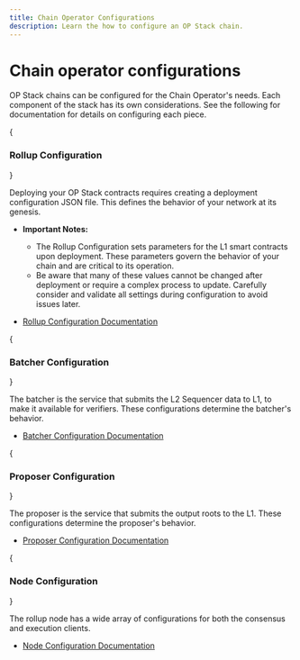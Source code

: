 ```yaml
---
title: Chain Operator Configurations
description: Learn the how to configure an OP Stack chain.
---
```



# Chain operator configurations

OP Stack chains can be configured for the Chain Operator's needs. Each  
component of the stack has its own considerations. See the following for 
documentation for details on configuring each piece.

<Steps>

  {<h3>Rollup Configuration</h3>}
  
  Deploying your OP Stack contracts requires creating a deployment configuration
  JSON file. This defines the behavior of your network at its genesis.
  *   **Important Notes:**
      *   The Rollup Configuration sets parameters for the L1 smart contracts upon deployment. These parameters govern the behavior of your chain and are critical to its operation.
      *   Be aware that many of these values cannot be changed after deployment or require a complex process to update.
          Carefully consider and validate all settings during configuration to avoid issues later.

  *   [Rollup Configuration Documentation](/operators/chain-operators/configuration/rollup)

  {<h3>Batcher Configuration</h3>}

  The batcher is the service that submits the L2 Sequencer data to L1, to make
  it available for verifiers. These configurations determine the batcher's 
  behavior.

  *   [Batcher Configuration Documentation](/operators/chain-operators/configuration/batcher)

  {<h3>Proposer Configuration</h3>}

  The proposer is the service that submits the output roots to the L1. These
  configurations determine the proposer's behavior.

  *   [Proposer Configuration Documentation](/operators/chain-operators/configuration/proposer)

  {<h3>Node Configuration</h3>}

  The rollup node has a wide array of configurations for both the consensus and
  execution clients.

  *   [Node Configuration Documentation](/operators/node-operators/configuration/base-config)

</Steps>


